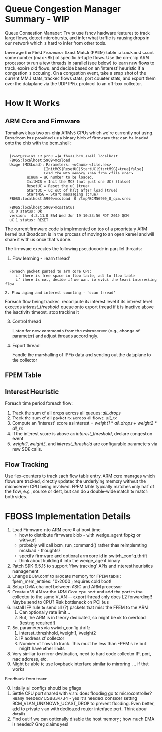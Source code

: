 # Queue Congestion Manager Summary - WIP

Queue Congestion Manager: Try to use fancy hardware features to track
large flows, detect microbursts, and infer what traffic is causing drops
in our network which is hard to infer from other tools.

Leverage the Field Processor Exact Match (FPEM) table to track and count
some number (max ~8k) of specific 5-tuple flows.  Use the on-chip ARM
processor to run a few threads in parallel (see below) to learn new
flows to track, expire old flows, and decide based on an 'interest'
heuristic if a congestion is occuring.  On a congestion event, take a
snap shot of the current MMU stats, tracked flows stats, port counter
stats, and export them over the dataplane via the UDP IPFix protocol to
an off-box collector.

# How It Works

## ARM Core and Firmware

Tomahawk has two on-chip ARMv5 CPUs which we're currently not using.  Broadcom
has provided us a binary blob of firmware that can be loaded onto the chip
with the bcm_shell:

```

  [root@rsw1az.12.prn3 ~]# fboss_bcm_shell localhost
  FBOSS:localhost:5909>mcsload
  Usage (MCSLoad): Parameters: <uCnum> <file.hex>
                  [InitMCS|ResetUC|StartUC|StartMSG]=true|false]
                  Load the MCS memory area from <file.srec>.
          uCnum = uC number to be loaded.
          InitMCS = Init the MCS (not just one UC) (false)
          ResetUC = Reset the uC (true)
          StartUC = uC out of halt after load (true)
          StartMSG = Start messaging (true)
  FBOSS:localhost:5909>mcsload  0 /tmp/BCM56960_0_qcm.srec

  FBOSS:localhost:5909>mcsstatus
  uC 0 status: Ok
  version:  4.3.11.0 EA4 Wed Jun 19 10:33:56 PDT 2019 QCM
  uC 1 status: RESET

```

The current firmware code is implemented on top of a proprietary ARM
kernel but Broadcom is in the process of moving to an open kernel and
will share it with us once that's done.

The firmware executes the following pseudocode in parallel threads:

1. Flow learning - 'learn thread'

```

  Foreach packet punted to arm core CPU:
     if there is free space in flow table, add to flow table
     if there is not, decide if we want to evict the least interesting flow

2. Flow aging and interest counting - 'scan thread'

```

  Foreach flow being tracked:
     recompute its interest level
     if its interest level exceeds _interest_threshold_, queue onto export thread
     if it is inactive above the inactivity timeout, stop tracking it

3. Control thread

   Listen for new commands from the microserver (e.g., change of parameter) and adjust
   threads accordingly.

4. Export thread

   Handle the marshalling of IPFix data and sending out the dataplane to the collector

## FPEM Table

## Interest Heuristic


Foreach time period
   foreach flow:
1. Track the sum of all drops across all queues: *all_drops*
2. Track the sum of all packet rx across all flows: *all_rx*
3. Compute an 'interest' score as interest = *weight1* * *all_drops* + *weight2* * *all_rx*
4. If the interest score is above an *interest_threshold*, declare congestion event
5. *weight1*, *weight2*, and *interest_threshold* are configurable parameters via new SDK calls.

## Flow Tracking



Use flex-counters to track each flow table entry.  ARM core manages
which flows are tracked, directly updated the underlying memory without
the microserver CPU being involved.  FPEM table typically matches only
half of the flow, e.g., source or dest, but can do a double-wide match
to match both sides.


# FBOSS Implementation Details

1. Load Firmware into ARM core 0 at boot time.
   * how to distribute firmware blob - with wedge_agent fbpkg or without?
   * probably will call bcm_run_command() rather than reimplemting mcsload - thoughts?
   * specify firmware and optional arm core id in switch_config.thrift
   * think about building it into the wedge_agent binary
2. Patch SDK 6.5.16 to support 'flow tracking' APIs and interest heuristics management
3. Change BCM.conf to allocate memory for FPEM table : fpem_mem_entries: "0x2000  ; requires cold boot!
4. Setup DMA channel between ASIC and ARM processor
5. Create a VLAN for the ARM Core cpu port and add the port to the collector to the same VLAN
    -- export thread only does L2 forwarding!!  Maybe send to CPU?  Risk bottleneck on PCI bus
5. Install IFP rule to send all (?) packets that miss the FPEM to the ARM
    1. Can optionally rate limit...
    2. But, the ARM is in theory dedicated, so might be ok to overload (testing required!)
6. Set parameters via switch_config.thrift:
   1. interest_threshhold, \weight1, \weight2
   2. IP address of collector
   3. Number of flows to track.  This must be less than FPEM size but might have other limits
7.  Very similar to mirror destination, need to hard code collector IP, port, mac address, etc.
   1. Might be able to use loopback interface similar to mirroring .... if that works


Feedback from team:

0) intially all configs should be gflags
1) Settle CPU port shared with vlan: does flooding go to microcontroller?  Really needed?
  CS8834734 - yes it's needed, consider setting BCM_VLAN_UNKNOWN_UCAST_DROP to prevent flooding.
  Even better, add to private vlan with dedicated router interface port.  Think about details.
2) Find out if we can optionally disable the host memory ; how much DMA is needed?
  Greg claims yes!


